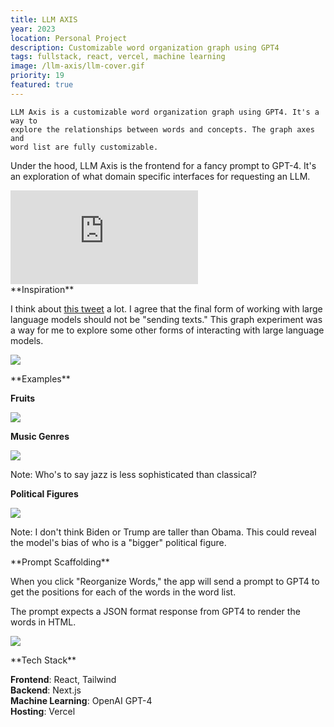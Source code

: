 ```yaml
---
title: LLM AXIS
year: 2023
location: Personal Project
description: Customizable word organization graph using GPT4
tags: fullstack, react, vercel, machine learning
image: /llm-axis/llm-cover.gif
priority: 19
featured: true
---
```


<Hero>
  <div>
    <Callout link="https://llm-axis.vercel.app/" text="Try LLM Axis" />
    <Callout
      link="https://github.com/trudypainter/llm-axis"
      text="Github Repository"
    />
  </div>
  <div>

    LLM Axis is a customizable word organization graph using GPT4. It's a way to
    explore the relationships between words and concepts. The graph axes and
    word list are fully customizable.

Under the hood, LLM Axis is the frontend for a fancy prompt to GPT-4.
It's an exploration of what domain specific interfaces for requesting an LLM.

  </div>
</Hero>

<div style={{ position: 'relative', paddingBottom: '62.5%', height: '0' }}>
  <iframe
    src="https://www.loom.com/embed/a301b972a4b84092926cf7a3fc8c610e?sid=0581f610-c10d-4d25-a715-4a8a05169088"
    frameborder="0"
    webkitallowfullscreen
    mozallowfullscreen
    allowfullscreen
    style={{
      position: 'absolute',
      top: '0',
      left: '0',
      width: '100%',
      height: '100%',
    }}
  ></iframe>
</div>

<Line />

<TwoCol>
**Inspiration**

I think about [this tweet](https://twitter.com/thesephist/status/1642735530562527234?s=20) a lot.
I agree that the final form of working with large language models should not be
"sending texts." This graph experiment was a way for me to explore some other forms
of interacting with large language models.

![](/llm-axis/linus-tweet.png)

</TwoCol>

<Line />

<TwoCol>
**Examples**

<TwoCol>

**Fruits**

![](/llm-axis/fruits.png)

</TwoCol>

<Line />

<TwoCol>

**Music Genres**

![](/llm-axis/music.png)

Note: Who's to say jazz is less sophisticated than classical?

</TwoCol>

<Line />

<TwoCol>

**Political Figures**

![](/llm-axis/presidents.png)

Note: I don't think Biden or Trump are taller than Obama.
This could reveal the model's bias of who is a "bigger"
political figure.

</TwoCol>

</TwoCol>

<Line />

<TwoCol>
**Prompt Scaffolding**

When you click "Reorganize Words," the app will send a prompt to GPT4 to
get the positions for each of the words in the word list.

The prompt expects a JSON format response from GPT4 to render the words in HTML.

![](/llm-axis/code.png)

</TwoCol>

<Line />

<TwoCol>
**Tech Stack**

**Frontend**: React, Tailwind  
**Backend**: Next.js  
**Machine Learning**: OpenAI GPT-4  
**Hosting**: Vercel

</TwoCol>
